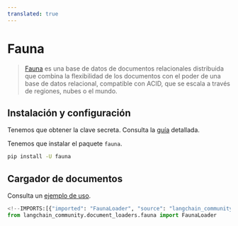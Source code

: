 ```yaml
---
translated: true
---
```


# Fauna

>[Fauna](https://fauna.com/) es una base de datos de documentos relacionales distribuida
> que combina la flexibilidad de los documentos con el poder de una base de datos
> relacional, compatible con ACID, que se escala a través de regiones, nubes o el mundo.

## Instalación y configuración

Tenemos que obtener la clave secreta.
Consulta la [guía](https://docs.fauna.com/fauna/current/learn/security_model/) detallada.

Tenemos que instalar el paquete `fauna`.

```bash
pip install -U fauna
```

## Cargador de documentos

Consulta un [ejemplo de uso](/docs/integrations/document_loaders/fauna).

```python
<!--IMPORTS:[{"imported": "FaunaLoader", "source": "langchain_community.document_loaders.fauna", "docs": "https://api.python.langchain.com/en/latest/document_loaders/langchain_community.document_loaders.fauna.FaunaLoader.html", "title": "Fauna"}]-->
from langchain_community.document_loaders.fauna import FaunaLoader
```
